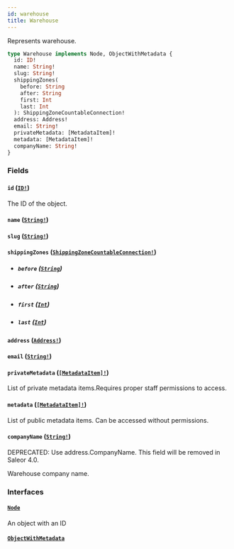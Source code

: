 ```yaml
---
id: warehouse
title: Warehouse
---
```


Represents warehouse.

```graphql
type Warehouse implements Node, ObjectWithMetadata {
  id: ID!
  name: String!
  slug: String!
  shippingZones(
    before: String
    after: String
    first: Int
    last: Int
  ): ShippingZoneCountableConnection!
  address: Address!
  email: String!
  privateMetadata: [MetadataItem]!
  metadata: [MetadataItem]!
  companyName: String!
}
```

### Fields

#### `id` ([`ID!`](../../../developer/api-reference/scalars/id))

The ID of the object.

#### `name` ([`String!`](../../../developer/api-reference/scalars/string))

#### `slug` ([`String!`](../../../developer/api-reference/scalars/string))

#### `shippingZones` ([`ShippingZoneCountableConnection!`](../../../developer/api-reference/objects/shipping-zone-countable-connection))

- ##### `before` ([`String`](../../../developer/api-reference/scalars/string))

- ##### `after` ([`String`](../../../developer/api-reference/scalars/string))

- ##### `first` ([`Int`](../../../developer/api-reference/scalars/int))

- ##### `last` ([`Int`](../../../developer/api-reference/scalars/int))

#### `address` ([`Address!`](../../../developer/api-reference/objects/address))

#### `email` ([`String!`](../../../developer/api-reference/scalars/string))

#### `privateMetadata` ([`[MetadataItem]!`](../../../developer/api-reference/objects/metadata-item))

List of private metadata items.Requires proper staff permissions to access.

#### `metadata` ([`[MetadataItem]!`](../../../developer/api-reference/objects/metadata-item))

List of public metadata items. Can be accessed without permissions.

#### `companyName` ([`String!`](../../../developer/api-reference/scalars/string))

<span class="badge badge--warning">DEPRECATED: Use address.CompanyName. This field will be removed in Saleor 4.0.</span>

Warehouse company name.

### Interfaces

#### [`Node`](../../../developer/api-reference/interfaces/node)

An object with an ID

#### [`ObjectWithMetadata`](../../../developer/api-reference/interfaces/object-with-metadata)
